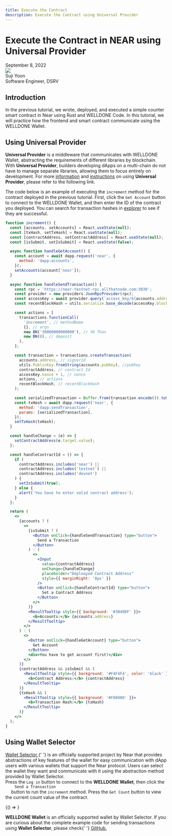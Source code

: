 ```yaml
---
title: Execute the Contract
description: Execute the Contract using Universal Provider
---
```



# Execute the Contract in NEAR using Universal Provider

<div>
  <span className="author-sm">September 8, 2022</span>
  <div className="author-div">
    <div className="author-avatars">
      <a href="https://github.com/Yoon-Suji" target="_blank">
        <img src="https://avatars.githubusercontent.com/u/70956926?v=4" />
      </a>
    </div>
    <div>
      <span className="author-name">Suji Yoon</span>
      <br />
      <span className="author-sm">Software Engineer, DSRV </span>
    </div>
  </div>
</div>

## Introduction

In the previous tutorial, we wrote, deployed, and executed a simple counter smart contract in Near using Rust and WELLDONE Code.
In this tutorial, we will practice how the frontend and smart contract communicate using the WELLDONE Wallet.

## Using Universal Provider

**Universal Provider** is a middleware that communicates with WELLDONE Wallet, abstracting the requirements of different libraries by blockchain.
With **Universal Provider**, builders developing dApps on a multi-chain do not have to manage separate libraries, allowing them to focus entirely on development.
For more <a href='https://docs.welldonestudio.io/wallet/developer-guide/provider-api/how-we-wrap-for-multichain' target='_blank'>information</a> and <a href='https://docs.welldonestudio.io/wallet/developer-guide/provider-api/method/' target='_blank'>instructions</a> on using **Universal Provider**, please refer to the following link.

The code below is an example of executing the `increment` method for the contract deployed in the previous tutorial.
First, click the `Get Account` button to connect to the WELLDONE Wallet, and then enter the ID of the contract you deployed.
You can search for transaction hashes in <a href='https://explorer.testnet.near.org/' target='_blank'>explorer</a> to see if they are successful.

```jsx live
function increment() {
  const [accounts, setAccounts] = React.useState(null);
  const [txHash, setTxHash] = React.useState(null);
  const [contractAddress, setContractAddress] = React.useState(null);
  const [isSubmit, setIsSubmit] = React.useState(false);

  async function handleGetAccount() {
    const account = await dapp.request('near', {
      method: 'dapp:accounts',
    });
    setAccounts(account['near']);
  }

  async function handleSendTransaction() {
    const rpc = 'https://near-testnet-rpc.allthatnode.com:3030';
    const provider = new providers.JsonRpcProvider(rpc);
    const accessKey = await provider.query(`access_key/${accounts.address}/${accounts.pubKey}`, '');
    const recentBlockHash = utils.serialize.base_decode(accessKey.block_hash);

    const actions = [
      transactions.functionCall(
        'increment', // methodName
        {}, // args
        new BN('30000000000000'), // 30 TGas
        new BN(0), // deposit
      ),
    ];

    const transaction = transactions.createTransaction(
      accounts.address, // signerId
      utils.PublicKey.fromString(accounts.pubKey), //pubKey
      contractAddress, // contract Id
      accessKey.nonce + 1, // nonce
      actions, // actions
      recentBlockHash, // recentBlockHash
    );

    const serializedTransaction = Buffer.from(transaction.encode()).toString('base64');
    const txHash = await dapp.request('near', {
      method: 'dapp:sendTransaction',
      params: [serializedTransaction],
    });
    setTxHash(txHash);
  }

  const handleChange = (e) => {
    setContractAddress(e.target.value);
  };

  const handleContractId = () => {
    if (
      contractAddress.includes('near') ||
      contractAddress.includes('testnet') ||
      contractAddress.includes('devnet')
    ) {
      setIsSubmit(true);
    } else {
      alert('You have to enter valid contract address');
    }
  };

  return (
    <>
      {accounts ? (
        <>
          {isSubmit ? (
            <Button onClick={handleSendTransaction} type="button">
              Send a Transaction
            </Button>
          ) : (
            <>
              <Input
                value={contractAddress}
                onChange={handleChange}
                placeholder="Deploayed Contract Address"
                style={{ marginRight: '8px' }}
              />
              <Button onClick={handleContractId} type="button">
                Set a Contract Address
              </Button>
            </>
          )}
          <ResultTooltip style={{ background: '#3B48DF' }}>
            <b>Accounts:</b> {accounts.address}
          </ResultTooltip>
        </>
      ) : (
        <>
          <Button onClick={handleGetAccount} type="button">
            Get Account
          </Button>
          <div>You have to get account first!</div>
        </>
      )}
      {contractAddress && isSubmit && (
        <ResultTooltip style={{ background: '#F4F4F4', color: 'black' }}>
          <b>Contract Address:</b> {contractAddress}
        </ResultTooltip>
      )}
      {txHash && (
        <ResultTooltip style={{ background: '#F08080' }}>
          <b>Transaction Hash:</b> {txHash}
        </ResultTooltip>
      )}
    </>
  );
}
```

## Using Wallet Selector

<p>
  <a href="https://github.com/near/wallet-selector" target="_blank">
    Wallet Selector
  </a>{' '}
  is an officially supported project by Near that provides abstractions of key features of the
  wallet for easy communication with dApp users with various wallets that support the Near protocol.
  Users can select the wallet they want and communicate with it using the abstraction method
  provided by Wallet Selector. <br />
  Press the <code>Log in</code> button to connect to the <b>WELLDONE Wallet</b>, then click the <code>
    Send a Transaction
  </code> button to run the
  <code>increment</code> method. Press the <code>Get Count</code> button to view the current count
  value of the contract.
</p>

<BrowserOnly>{() => <WalletSelector />}</BrowserOnly>

<p>
  <b>WELLDONE Wallet</b> is an officially supported wallet by Wallet Selector. If you are curious
  about the complete example code for sending transactions using <b>Wallet Selector</b>, please
  check{' '}
  <a href="https://github.com/welldonestudio/welldonestudio.github.io" target="_blank">
    GitHub.
  </a>
</p>
